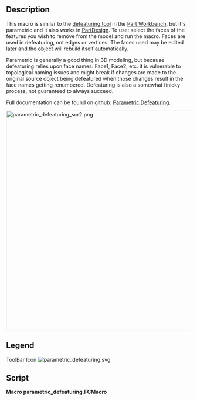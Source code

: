 <languages/>

{{Macro
|Name=Macro Parametric Defeaturing
|Icon=parametric_defeaturing.svg
|Description=This macro is similar to the [[Part_Defeaturing|defeaturing tool]] in the [[Part_Workbench|Part Workbench]], but it's parametric and it also works in [[PartDesign_Workbench|PartDesign]]. To use: select the faces of the features you wish to remove from the model and run the macro. Faces are used in defeaturing, not edges or vertices. The faces used may be edited later and the object will rebuild itself automatically.<br/>

Parametric is generally a good thing in 3D modeling, but because defeaturing relies upon face names: Face1, Face2, etc. it is vulnerable to topological naming issues and might break if changes are made to the original source object being defeatured when those changes result in the face names getting renumbered. Defeaturing is also a somewhat finicky process, not guaranteed to always succeed.<br/>

Full documentation can be found on github: [https://github.com/mwganson/parametric_defeaturing Parametric Defeaturing].<br/>

|Author=TheMarkster
|Version=0.2021.10.10.rev2
|Date=2021-10-10.rev2
|FCVersion=python 3 versions
|Download=[https://wiki.freecad.org/File:parametric_defeaturing.svg ToolBar Icon]
|Links=[https://github.com/mwganson/parametric_defeaturing Full Documentation on Github]
}}

== Description ==

This macro is similar to the [[Part_Defeaturing|defeaturing tool]] in the [[Part_Workbench|Part Workbench]], but it's parametric and it also works in [[PartDesign_Workbench|PartDesign]]. To use: select the faces of the features you wish to remove from the model and run the macro. Faces are used in defeaturing, not edges or vertices. The faces used may be edited later and the object will rebuild itself automatically.

Parametric is generally a good thing in 3D modeling, but because defeaturing relies upon face names: Face1, Face2, etc. it is vulnerable to topological naming issues and might break if changes are made to the original source object being defeatured when those changes result in the face names getting renumbered. Defeaturing is also a somewhat finicky process, not guaranteed to always succeed.

Full documentation can be found on github: [https://github.com/mwganson/parametric_defeaturing Parametric Defeaturing].

[[File:parametric_defeaturing_scr2.png|600px]]
{{Caption|Macro Parametric Defeaturing screenshot‎}}

== Legend ==

{{Codeextralink|https://gist.github.com/mwganson/0d55a5c51b1d6ff488b7a2f62bf50656/raw/140e9118deb955981a1ea499778cbf2521818e40/parametric_defeaturing.FCMacro|parametric_defeaturing.FCMacro}}

ToolBar Icon
[[Image:parametric_defeaturing.svg]]

== Script ==

'''Macro parametric_defeaturing.FCMacro'''

{{CodeDownload|https://gist.github.com/mwganson/0d55a5c51b1d6ff488b7a2f62bf50656|parametric_defeaturing.FCMacro}}